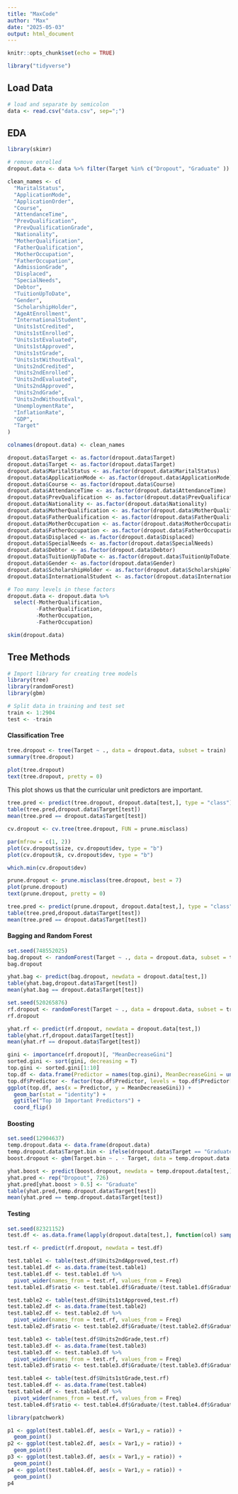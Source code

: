 ```yaml
---
title: "MaxCode"
author: "Max"
date: "2025-05-03"
output: html_document
---
```


```r
knitr::opts_chunk$set(echo = TRUE)
```

```r
library("tidyverse")
```

## Load Data

```r
# load and separate by semicolon
data <- read.csv("data.csv", sep=";")
```

## EDA

```r
library(skimr)
```

```r
# remove enrolled
dropout.data <- data %>% filter(Target %in% c("Dropout", "Graduate" ))
```

```r
clean_names <- c(
  "MaritalStatus",
  "ApplicationMode",
  "ApplicationOrder",
  "Course",
  "AttendanceTime", 
  "PrevQualification",
  "PrevQualificationGrade",
  "Nationality",
  "MotherQualification",
  "FatherQualification",
  "MotherOccupation",
  "FatherOccupation",
  "AdmissionGrade",
  "Displaced",
  "SpecialNeeds",
  "Debtor",
  "TuitionUpToDate",
  "Gender",
  "ScholarshipHolder",
  "AgeAtEnrollment",
  "InternationalStudent",
  "Units1stCredited",
  "Units1stEnrolled",
  "Units1stEvaluated",
  "Units1stApproved",
  "Units1stGrade",
  "Units1stWithoutEval",
  "Units2ndCredited",
  "Units2ndEnrolled",
  "Units2ndEvaluated",
  "Units2ndApproved",
  "Units2ndGrade",
  "Units2ndWithoutEval",
  "UnemploymentRate",
  "InflationRate",
  "GDP",
  "Target"
)

colnames(dropout.data) <- clean_names
```

```r
dropout.data$Target <- as.factor(dropout.data$Target)
dropout.data$Target <- as.factor(dropout.data$Target)
dropout.data$MaritalStatus <- as.factor(dropout.data$MaritalStatus)
dropout.data$ApplicationMode <- as.factor(dropout.data$ApplicationMode)
dropout.data$Course <- as.factor(dropout.data$Course)
dropout.data$AttendanceTime <- as.factor(dropout.data$AttendanceTime)
dropout.data$PrevQualification <- as.factor(dropout.data$PrevQualification)
dropout.data$Nationality <- as.factor(dropout.data$Nationality)
dropout.data$MotherQualification <- as.factor(dropout.data$MotherQualification)
dropout.data$FatherQualification <- as.factor(dropout.data$FatherQualification)
dropout.data$MotherOccupation <- as.factor(dropout.data$MotherOccupation)
dropout.data$FatherOccupation <- as.factor(dropout.data$FatherOccupation)
dropout.data$Displaced <- as.factor(dropout.data$Displaced)
dropout.data$SpecialNeeds <- as.factor(dropout.data$SpecialNeeds)
dropout.data$Debtor <- as.factor(dropout.data$Debtor)
dropout.data$TuitionUpToDate <- as.factor(dropout.data$TuitionUpToDate)
dropout.data$Gender <- as.factor(dropout.data$Gender)
dropout.data$ScholarshipHolder <- as.factor(dropout.data$ScholarshipHolder)
dropout.data$InternationalStudent <- as.factor(dropout.data$InternationalStudent)
```

```r
# Too many levels in these factors
dropout.data <- dropout.data %>%
  select(-MotherQualification,
         -FatherQualification,
         -MotherOccupation,
         -FatherOccupation)
```

```r
skim(dropout.data)
```

## Tree Methods

```r
# Import library for creating tree models
library(tree)
library(randomForest)
library(gbm)
```

```r
# Split data in training and test set
train <- 1:2904
test <- -train
```

#### Classification Tree

```r
tree.dropout <- tree(Target ~ ., data = dropout.data, subset = train)
summary(tree.dropout)
```

```r
plot(tree.dropout)
text(tree.dropout, pretty = 0)
```

This plot shows us that the curricular unit predictors are important.

```r
tree.pred <- predict(tree.dropout, dropout.data[test,], type = "class")
table(tree.pred,dropout.data$Target[test])
mean(tree.pred == dropout.data$Target[test])
```

```r
cv.dropout <- cv.tree(tree.dropout, FUN = prune.misclass)
```

```r
par(mfrow = c(1, 2))
plot(cv.dropout$size, cv.dropout$dev, type = "b")
plot(cv.dropout$k, cv.dropout$dev, type = "b")
```

```r
which.min(cv.dropout$dev)
```

```r
prune.dropout <- prune.misclass(tree.dropout, best = 7)
plot(prune.dropout)
text(prune.dropout, pretty = 0)
```

```r
tree.pred <- predict(prune.dropout, dropout.data[test,], type = "class")
table(tree.pred,dropout.data$Target[test])
mean(tree.pred == dropout.data$Target[test])
```

#### Bagging and Random Forest

```r
set.seed(748552025)
bag.dropout <- randomForest(Target ~ ., data = dropout.data, subset = train, mtry = 32, importance = TRUE)
bag.dropout
```

```r
yhat.bag <- predict(bag.dropout, newdata = dropout.data[test,])
table(yhat.bag,dropout.data$Target[test])
mean(yhat.bag == dropout.data$Target[test])
```

```r
set.seed(520265876)
rf.dropout <- randomForest(Target ~ ., data = dropout.data, subset = train, mtry = 6, importance = TRUE) # For random forest set mtry = 6 instead of full 32 predictors
rf.dropout
```

```r
yhat.rf <- predict(rf.dropout, newdata = dropout.data[test,])
table(yhat.rf,dropout.data$Target[test])
mean(yhat.rf == dropout.data$Target[test])
```

```r
gini <- importance(rf.dropout)[, "MeanDecreaseGini"]
sorted.gini <- sort(gini, decreasing = T)
top.gini <- sorted.gini[1:10]
top.df <- data.frame(Predictor = names(top.gini), MeanDecreaseGini = unlist(top.gini))
top.df$Predictor <- factor(top.df$Predictor, levels = top.df$Predictor[order(top.df$MeanDecreaseGini, decreasing = FALSE)])
ggplot(top.df, aes(x = Predictor, y = MeanDecreaseGini)) + 
  geom_bar(stat = "identity") + 
  ggtitle("Top 10 Important Predictors") +
  coord_flip()
```

#### Boosting

```r
set.seed(12904637)
temp.dropout.data <- data.frame(dropout.data)
temp.dropout.data$Target.bin <- ifelse(dropout.data$Target == "Graduate",1,0)
boost.dropout <- gbm(Target.bin ~ . - Target, data = temp.dropout.data[train,], distribution = "bernoulli", n.trees = 5000, interaction.depth = 4)
```

```r
yhat.boost <- predict(boost.dropout, newdata = temp.dropout.data[test,], n.trees = 5000)
yhat.pred <- rep("Dropout", 726)
yhat.pred[yhat.boost > 0.5] <- "Graduate"
table(yhat.pred,temp.dropout.data$Target[test])
mean(yhat.pred == temp.dropout.data$Target[test])
```

#### Testing

```r
set.seed(82321152)
test.df <- as.data.frame(lapply(dropout.data[test,], function(col) sample(col, 50000, replace = TRUE)))
```

```r
test.rf <- predict(rf.dropout, newdata = test.df)
```

```r
test.table1 <- table(test.df$Units2ndApproved,test.rf)
test.table1.df <- as.data.frame(test.table1)
test.table1.df <- test.table1.df %>% 
  pivot_wider(names_from = test.rf, values_from = Freq)
test.table1.df$ratio <- test.table1.df$Graduate/(test.table1.df$Graduate+test.table1.df$Dropout)

test.table2 <- table(test.df$Units1stApproved,test.rf)
test.table2.df <- as.data.frame(test.table2)
test.table2.df <- test.table2.df %>% 
  pivot_wider(names_from = test.rf, values_from = Freq)
test.table2.df$ratio <- test.table2.df$Graduate/(test.table2.df$Graduate+test.table2.df$Dropout)

test.table3 <- table(test.df$Units2ndGrade,test.rf)
test.table3.df <- as.data.frame(test.table3)
test.table3.df <- test.table3.df %>% 
  pivot_wider(names_from = test.rf, values_from = Freq)
test.table3.df$ratio <- test.table3.df$Graduate/(test.table3.df$Graduate+test.table3.df$Dropout)

test.table4 <- table(test.df$Units1stGrade,test.rf)
test.table4.df <- as.data.frame(test.table4)
test.table4.df <- test.table4.df %>% 
  pivot_wider(names_from = test.rf, values_from = Freq)
test.table4.df$ratio <- test.table4.df$Graduate/(test.table4.df$Graduate+test.table4.df$Dropout)
```

```r
library(patchwork)
```

```r
p1 <- ggplot(test.table1.df, aes(x = Var1,y = ratio)) +
  geom_point()
p2 <- ggplot(test.table2.df, aes(x = Var1,y = ratio)) +
  geom_point()
p3 <- ggplot(test.table3.df, aes(x = Var1,y = ratio)) +
  geom_point()
p4 <- ggplot(test.table4.df, aes(x = Var1,y = ratio)) +
  geom_point()
p4
```
